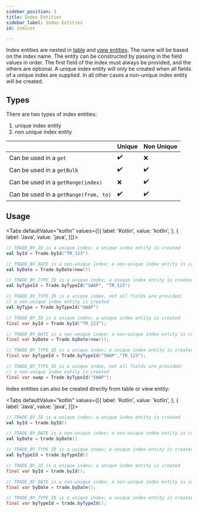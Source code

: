 ```yaml
---
sidebar_position: 3
title: Index Entities
sidebar_label: Index Entities
id: indices

---
```


Index entities are nested in [table](../tables) and [view entities](../views). The name will be based
on the index name. The entity can be constructed by passing in the field values in order. The first field of the index
must always be provided, and the others are optional. A unique index entity will only be created when all fields of a
unique index are supplied. In all other cases a non-unique index entity will be created.

## Types

There are two types of index entities:

1. unique index entity
2. non unique index entity

|                                       | Unique | Non Unique |
|---------------------------------------|--------|------------|
| Can be used in a `get`                | ✔️     | ❌          |
| Can be used in a `getBulk`            | ✔️     | ✔️         |
| Can be used in a `getRange(index)`    | ❌      | ✔️         |
| Can be used in a `getRange(from, to)` | ✔️     | ✔️         |


## Usage
<Tabs defaultValue="kotlin" values={[{ label: 'Kotlin', value: 'kotlin', }, { label: 'Java', value: 'java', }]}>
<TabItem value="kotlin">

```kotlin
// TRADE_BY_ID is a unique index; a unique index entity is created
val byId = Trade.byId("TR_123")

// TRADE_BY_DATE is a non-unique index; a non-unique index entity is created
val byDate = Trade.byDate(now())

// TRADE_BY_TYPE_ID is a unique index; a unique index entity is created
val byTypeId = Trade.byTypeId("SWAP", "TR_123")

// TRADE_BY_TYPE_ID is a unique index, not all fields are provided;
// a non-unique index entity is created
val byType = Trade.byTypeId("SWAP")
```

</TabItem>
<TabItem value="java">

```java
// TRADE_BY_ID is a unique index; a unique index entity is created
final var byId = Trade.byId("TR_123");

// TRADE_BY_DATE is a non-unique index; a non-unique index entity is created
final var byDate = Trade.byDate(now());

// TRADE_BY_TYPE_ID is a unique index; a unique index entity is created
final var byTypeId = Trade.byTypeId("SWAP","TR_123");

// TRADE_BY_TYPE_ID is a unique index, not all fields are provided;
// a non-unique index entity is created
final var swap = Trade.byTypeId("SWAP");
```
</TabItem>
</Tabs>

Index entities can also be created directly from table or view entity:

<Tabs defaultValue="kotlin" values={[{ label: 'Kotlin', value: 'kotlin', }, { label: 'Java', value: 'java', }]}>
<TabItem value="kotlin">

```kotlin
// TRADE_BY_ID is a unique index; a unique index entity is created
val byId = trade.byId()

// TRADE_BY_DATE is a non-unique index; a non-unique index entity is created
val byDate = trade.byDate()

// TRADE_BY_TYPE_ID is a unique index; a unique index entity is created
val byTypeId = trade.byTypeId()
```

</TabItem>
<TabItem value="java">

```java
// TRADE_BY_ID is a unique index; a unique index entity is created
final var byId = trade.byId();

// TRADE_BY_DATE is a non-unique index; a non-unique index entity is created
final var byDate = trade.byDate();

// TRADE_BY_TYPE_ID is a unique index; a unique index entity is created
final var byTypeId = trade.byTypeId();
```
</TabItem>
</Tabs>
